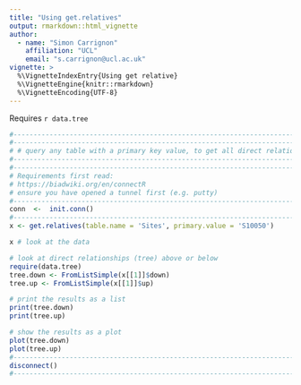 ```yaml
--- 
title: "Using get.relatives"
output: rmarkdown::html_vignette
author: 
  - name: "Simon Carrignon"
    affiliation: "UCL"
    email: "s.carrignon@ucl.ac.uk"
vignette: >
  %\VignetteIndexEntry{Using get relative}
  %\VignetteEngine{knitr::rmarkdown}
  %\VignetteEncoding{UTF-8}
---
```



Requires `r data.tree`


```r
#--------------------------------------------------------------------------------------
#--------------------------------------------------------------------------------------
# # query any table with a primary key value, to get all direct relationships 
#--------------------------------------------------------------------------------------
#--------------------------------------------------------------------------------------
# Requirements first read:
# https://biadwiki.org/en/connectR
# ensure you have opened a tunnel first (e.g. putty)
#--------------------------------------------------------------------------------------
conn  <-  init.conn()
#--------------------------------------------------------------------------------------
x <- get.relatives(table.name = 'Sites', primary.value = 'S10050') 

x # look at the data

# look at direct relationships (tree) above or below
require(data.tree)
tree.down <- FromListSimple(x[[1]]$down)
tree.up <- FromListSimple(x[[1]]$up)

# print the results as a list
print(tree.down)
print(tree.up)

# show the results as a plot
plot(tree.down)
plot(tree.up)
#--------------------------------------------------------------------------------------
disconnect()
#--------------------------------------------------------------------------------------

```

